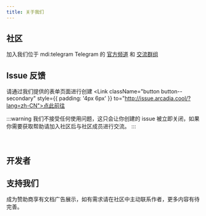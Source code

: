 ```yaml
---
title: 关于我们
---
```


## 社区

加入我们位于 <Icon>mdi\:telegram</Icon> Telegram 的 [官方频道](https://t.me/ArcadiaPanel) 和 [交流群组](https://t.me/ArcadiaPanelGroup)

## Issue 反馈

请通过我们提供的表单页面进行创建 <Link className="button button--secondary" style={{ padding: '4px 6px' }} to="http://issue.arcadia.cool/?lang=zh-CN">点此前往</Link>

:::warning 我们不接受任何使用问题，这只会让你创建的 issue 被立即关闭，如果你需要获取帮助请加入社区后与社区成员进行交流。
:::

ㅤ

## 开发者

<ActiveTeamRow />

## 支持我们

成为赞助商享有文档广告展示，如有需求请在社区中主动联系作者，更多内容有待完善。

<DonateModal />
